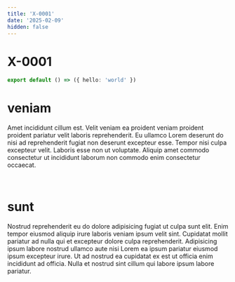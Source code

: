 ```yaml
---
title: 'X-0001'
date: '2025-02-09'
hidden: false
---
```


# X-0001

```ts
export default () => ({ hello: 'world' })
```

# veniam

Amet incididunt cillum est. Velit veniam ea proident veniam proident proident pariatur velit laboris reprehenderit. Eu ullamco Lorem deserunt do nisi ad reprehenderit fugiat non deserunt excepteur esse. Tempor nisi culpa excepteur velit. Laboris esse non ut voluptate. Aliquip amet commodo consectetur ut incididunt laborum non commodo enim consectetur occaecat.

<br/>

# sunt

Nostrud reprehenderit eu do dolore adipisicing fugiat ut culpa sunt elit. Enim tempor eiusmod aliquip irure laboris veniam ipsum velit sint. Cupidatat mollit pariatur ad nulla qui et excepteur dolore culpa reprehenderit. Adipisicing ipsum labore nostrud ullamco aute nisi Lorem ea ipsum pariatur eiusmod ipsum excepteur irure. Ut ad nostrud ea cupidatat ex est ut officia enim incididunt ad officia. Nulla et nostrud sint cillum qui labore ipsum labore pariatur.